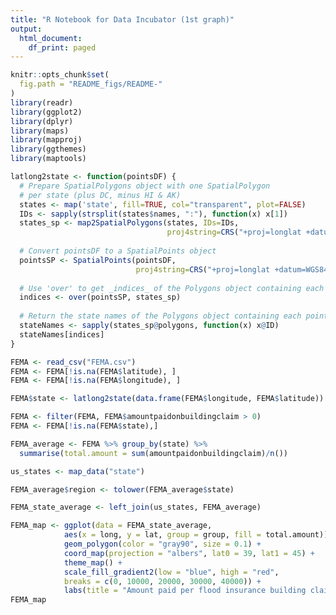 ```yaml
---
title: "R Notebook for Data Incubator (1st graph)"
output:
  html_document:
    df_print: paged
---
```


```r
knitr::opts_chunk$set(
  fig.path = "README_figs/README-"
)
library(readr)
library(ggplot2)
library(dplyr)
library(maps)
library(mapproj)
library(ggthemes)
library(maptools)

latlong2state <- function(pointsDF) {
  # Prepare SpatialPolygons object with one SpatialPolygon
  # per state (plus DC, minus HI & AK)
  states <- map('state', fill=TRUE, col="transparent", plot=FALSE)
  IDs <- sapply(strsplit(states$names, ":"), function(x) x[1])
  states_sp <- map2SpatialPolygons(states, IDs=IDs,
                                   proj4string=CRS("+proj=longlat +datum=WGS84"))
  
  # Convert pointsDF to a SpatialPoints object 
  pointsSP <- SpatialPoints(pointsDF, 
                            proj4string=CRS("+proj=longlat +datum=WGS84"))
  
  # Use 'over' to get _indices_ of the Polygons object containing each point 
  indices <- over(pointsSP, states_sp)
  
  # Return the state names of the Polygons object containing each point
  stateNames <- sapply(states_sp@polygons, function(x) x@ID)
  stateNames[indices]
}

FEMA <- read_csv("FEMA.csv")
FEMA <- FEMA[!is.na(FEMA$latitude), ]
FEMA <- FEMA[!is.na(FEMA$longitude), ]

FEMA$state <- latlong2state(data.frame(FEMA$longitude, FEMA$latitude))

FEMA <- filter(FEMA, FEMA$amountpaidonbuildingclaim > 0)
FEMA <- FEMA[!is.na(FEMA$state),]

FEMA_average <- FEMA %>% group_by(state) %>% 
  summarise(total.amount = sum(amountpaidonbuildingclaim)/n())

us_states <- map_data("state")

FEMA_average$region <- tolower(FEMA_average$state)

FEMA_state_average <- left_join(us_states, FEMA_average)

FEMA_map <- ggplot(data = FEMA_state_average,
            aes(x = long, y = lat, group = group, fill = total.amount)) +
            geom_polygon(color = "gray90", size = 0.1) +
            coord_map(projection = "albers", lat0 = 39, lat1 = 45) +
            theme_map() +
            scale_fill_gradient2(low = "blue", high = "red",
            breaks = c(0, 10000, 20000, 30000, 40000)) +
            labs(title = "Amount paid per flood insurance building claim (1973-2019)", fill = "USD$")
FEMA_map
```